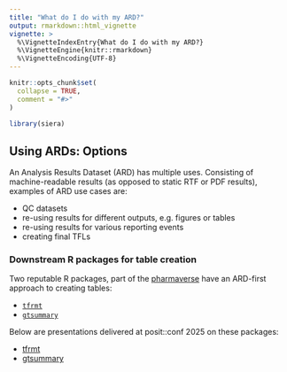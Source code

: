 ```yaml
---
title: "What do I do with my ARD?"
output: rmarkdown::html_vignette
vignette: >
  %\VignetteIndexEntry{What do I do with my ARD?}
  %\VignetteEngine{knitr::rmarkdown}
  %\VignetteEncoding{UTF-8}
---
```


```r
knitr::opts_chunk$set(
  collapse = TRUE,
  comment = "#>"
)
```

```r
library(siera)
```

## Using ARDs: Options

An Analysis Results Dataset (ARD) has multiple uses.  Consisting of machine-readable results (as opposed to static RTF or PDF results), examples of ARD use cases are:

- QC datasets
- re-using results for different outputs, e.g. figures or tables
- re-using results for various reporting events 
- creating final TFLs

### Downstream R packages for table creation

Two reputable R packages, part of the [pharmaverse](https://pharmaverse.org/) have an ARD-first approach to creating tables:

- [`tfrmt`](https://github.com/GSK-Biostatistics/tfrmt)
- [`gtsummary`](https://www.danieldsjoberg.com/gtsummary/)

Below are presentations delivered at posit::conf 2025 on these packages:

- [tfrmt](https://posit-conf-2025.github.io/pharmaverse/slides/05-tables-tfrmt/#/title-slide)
- [gtsummary](https://posit-conf-2025.github.io/pharmaverse/slides/06-tables-gtsummary/#/title-slide)
